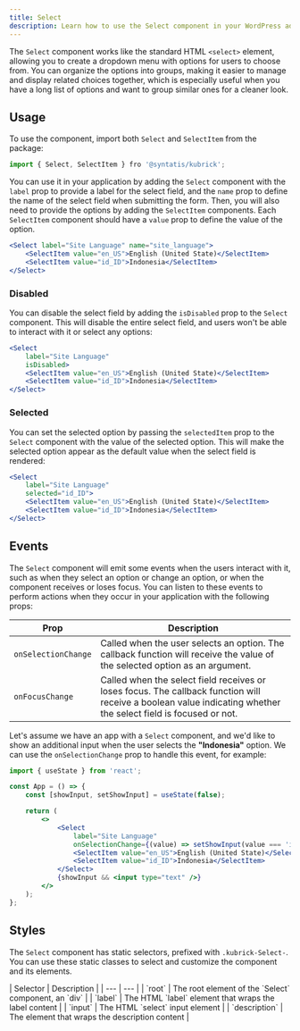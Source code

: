 ```yaml
---
title: Select
description: Learn how to use the Select component in your WordPress admin application.
---
```


The `Select` component works like the standard HTML `<select>` element, allowing you to create a dropdown menu with options for users to choose from. You can organize the options into groups, making it easier to manage and display related choices together, which is especially useful when you have a long list of options and want to group similar ones for a cleaner look.

## Usage

To use the component, import both `Select` and `SelectItem` from the package:

```jsx
import { Select, SelectItem } fro '@syntatis/kubrick';
```

You can use it in your application by adding the `Select` component with the `label` prop to provide a label for the select field, and the `name` prop to define the name of the select field when submitting the form. Then, you will also need to provide the options by adding the `SelectItem` components. Each `SelectItem` component should have a `value` prop to define the value of the option.

```jsx
<Select label="Site Language" name="site_language">
	<SelectItem value="en_US">English (United State)</SelectItem>
	<SelectItem value="id_ID">Indonesia</SelectItem>
</Select>
```

### Disabled

You can disable the select field by adding the `isDisabled` prop to the `Select` component. This will disable the entire select field, and users won't be able to interact with it or select any options:

```jsx {3}
<Select
	label="Site Language"
	isDisabled>
	<SelectItem value="en_US">English (United State)</SelectItem>
	<SelectItem value="id_ID">Indonesia</SelectItem>
</Select>
```

### Selected

You can set the selected option by passing the `selectedItem` prop to the `Select` component with the value of the selected option. This will make the selected option appear as the default value when the select field is rendered:

```jsx {3}
<Select
	label="Site Language"
	selected="id_ID">
	<SelectItem value="en_US">English (United State)</SelectItem>
	<SelectItem value="id_ID">Indonesia</SelectItem>
</Select>
```

## Events

The `Select` component will emit some events when the users interact with it, such as when they select an option or change an option, or when the component receives or loses focus. You can listen to these events to perform actions when they occur in your application with the following props:

| Prop | Description |
| --- | --- |
| `onSelectionChange` | Called when the user selects an option. The callback function will receive the value of the selected option as an argument. |
| `onFocusChange` | Called when the select field receives or loses focus. The callback function will receive a boolean value indicating whether the select field is focused or not. |

Let's assume we have an app with a `Select` component, and we'd like to show an additional input when the user selects the **"Indonesia"** option. We can use the `onSelectionChange` prop to handle this event, for example:

```jsx {10}
import { useState } from 'react';

const App = () => {
	const [showInput, setShowInput] = useState(false);

	return (
		<>
			<Select
				label="Site Language"
				onSelectionChange={(value) => setShowInput(value === 'id_ID')}>
				<SelectItem value="en_US">English (United State)</SelectItem>
				<SelectItem value="id_ID">Indonesia</SelectItem>
			</Select>
			{showInput && <input type="text" />}
		</>
	);
};
```

## Styles

The `Select` component has static selectors, prefixed with `.kubrick-Select-`. You can use these static classes to select and customize the component and its elements.

<div className="table-classes">
| Selector | Description |
| --- | --- |
| `root` | The root element of the `Select` component, an `div` |
| `label` | The HTML `label` element that wraps the label content |
| `input` | The HTML `select` input element |
| `description` | The element that wraps the description content |
</div>
